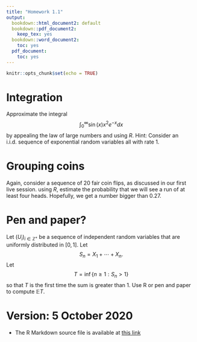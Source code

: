 ```yaml
---
title: "Homework 1.1"
output:
  bookdown::html_document2: default
  bookdown::pdf_document2:
    keep_tex: yes
  bookdown::word_document2:
    toc: yes
  pdf_document:
    toc: yes
---
```



```r
knitr::opts_chunk$set(echo = TRUE)
```


# Integration

Approximate the integral 
$$ \int_0 ^{\infty} \sin(x) x^2 e^{-x} dx$$ by appealing the law of large numbers and using $R$.  Hint:  Consider an i.i.d.\ sequence of exponential random variables all with rate $1$.

#  Grouping coins

Again, consider a sequence of 20 fair coin flips, as discussed in our first live session.    using $R$, estimate the probability that we will see a run of at least four heads.  Hopefully, we get a number bigger than $0.27$.

#  Pen and paper?

Let $(U_i)_{i \in \mathbb{Z} ^+}$ be a sequence of independent random variables that are uniformly distributed in $[0,1]$.  Let 
$$S_n = X_1 + \cdots + X_n.$$
  Let $$T = \inf\{n \geq 1:  S_n >1\}$$
  so that $T$ is the first time the sum is greater than $1$.  Use R or pen and paper  to compute $\mathbb{E} T$.





# Version: 5 October 2020

*  The R Markdown source file is available at [this link](https://tsoo-math.github.io/ucl/QHW1.Rmd)

<br>
<br>
<br>
